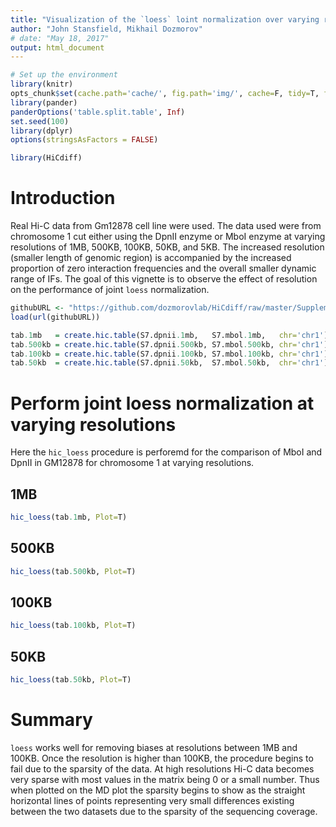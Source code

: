 ---
title: "Visualization of the `loess` loint normalization over varying resolutions"
author: "John Stansfield, Mikhail Dozmorov"
# date: "May 18, 2017"
output: html_document
---

```{r setup, echo=FALSE, message=FALSE, warning=FALSE}
# Set up the environment
library(knitr)
opts_chunk$set(cache.path='cache/', fig.path='img/', cache=F, tidy=T, fig.keep='high', echo=F, dpi=100, warnings=F, message=F, comment=NA, warning=F, results='as.is', fig.width = 10, fig.height = 4) #out.width=700, 
library(pander)
panderOptions('table.split.table', Inf)
set.seed(100)
library(dplyr)
options(stringsAsFactors = FALSE)
```

```{r libraries}
library(HiCdiff)
```

# Introduction

Real Hi-C data from Gm12878 cell line were used. The data used were from chromosome 1 cut either using the DpnII enzyme or MboI enzyme at varying resolutions of 1MB, 500KB, 100KB, 50KB, and 5KB. The increased resolution (smaller length of genomic region) is accompanied by the increased proportion of zero interaction frequencies and the overall smaller dynamic range of IFs. The goal of this vignette is to observe the effect of resolution on the performance of joint `loess` normalization.

```{r}
githubURL <- "https://github.com/dozmorovlab/HiCdiff/raw/master/Supplemental_data/S7_File_data.RData"
load(url(githubURL))

tab.1mb   = create.hic.table(S7.dpnii.1mb,   S7.mbol.1mb,   chr='chr1')
tab.500kb = create.hic.table(S7.dpnii.500kb, S7.mbol.500kb, chr='chr1')
tab.100kb = create.hic.table(S7.dpnii.100kb, S7.mbol.100kb, chr='chr1')
tab.50kb  = create.hic.table(S7.dpnii.50kb,  S7.mbol.50kb,  chr='chr1')

```

# Perform joint loess normalization at varying resolutions

Here the `hic_loess` procedure is perforemd for the comparison of MboI and DpnII in GM12878 for chromosome 1 at varying resolutions.

## 1MB
```{r}
hic_loess(tab.1mb, Plot=T)
```

## 500KB
```{r}
hic_loess(tab.500kb, Plot=T)
```

## 100KB
```{r, cache=TRUE}
hic_loess(tab.100kb, Plot=T)
```

## 50KB
```{r, cache=TRUE}
hic_loess(tab.50kb, Plot=T)
```

# Summary

`loess` works well for removing biases at resolutions between 1MB and 100KB. Once the resolution is higher than 100KB, the procedure begins to fail due to the sparsity of the data. At high resolutions Hi-C data becomes very sparse with most values in the matrix being 0 or a small number. Thus when plotted on the MD plot the sparsity begins to show as the straight horizontal lines of points representing very small differences existing between the two datasets due to the sparsity of the sequencing coverage.   

